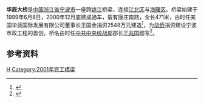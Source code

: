 {{Infobox Bridge
|bridge_name=华辰大桥
|image= Huachen Bridge.jpg
|official_name=
|also_known_as=
|carries= 康庄南路
|crosses=[[姚江|姚江]]
|locale=[[浙江省|浙江省]][[寧波市|寧波市]][[海曙区|海曙区]]和[[江北区_(宁波市)|江北区]]
|maint=
|length={{convert|471|m|ft|0}}
|open=2001年12月
|closed= 
|destruction=
|coordinates= {{coord|29|54|29.80|N|121|32|02.66|E|display=inline}} 
}}
'''华辰大桥'''是[[中国|中国]][[浙江省|浙江省]][[宁波市|宁波市]]一座跨[[姚江|姚江]]桥梁，连接[[江北区_(宁波市)|江北区]]与[[海曙区|海曙区]]。桥梁始建于1999年6月8日，2000年12月底建成通车，载有康庄南路，全长471米，由时任美国华辰国际发展有限公司董事长王国金捐资2548万元建造<ref>{{cite web|url=http://www.jbsz.gov.cn/detail.asp?xw_id=28|title=2001年江北区年鉴|publisher=中国浙江宁波市江北区史志办公室|date=2005-09-02|accessdate=2012-02-01|deadurl=yes|archiveurl=https://web.archive.org/web/20090721023511/http://www.jbsz.gov.cn/detail.asp?xw_id=28|archivedate=2009-07-21}}</ref>，为[[华侨|华侨]]捐资建设宁波市政工程的首创。桥名由时任[[中共中央统战部|中共中央统战部]]部长[[王兆国|王兆国]]题写<ref>{{cite web|url=http://www.zjsql.com.cn/20100721/7354.html|title=浅议华侨暨港台捐赠项目的管理|publisher=浙江省归国华侨联合会|author=罗胜雄|date=2010-07-21|accessdate=2012-02-01|archive-url=https://web.archive.org/web/20160304133717/http://www.zjsql.com.cn/20100721/7354.html|archive-date=2016-03-04|dead-url=no}}</ref>。

== 参考资料 ==
{{reflist}}

{{宁波桥梁}}
{{Crossings navbox
|structure = 跨河设施
|place = [[姚江|姚江]]
|bridge = 华辰大桥
|bridge signs = 康庄南路
|upstream = [[丽江路站|丽江路]]-[[双东路站|双东路]]区间隧道
|upstream signs = [[File:NBRT_Line_4_icon.svg|40px]]
|downstream = [[姚江大桥|姚江大桥]]
|downstream signs = 环城北路
}}
{{Ningbo-stub}}
[[Category:宁波桥梁|H]]
[[Category:2001年完工橋梁|Category:2001年完工橋梁]]